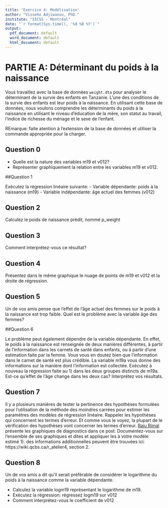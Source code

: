 ```yaml
---
title: 'Exercice 4: Modélisation'
author: "Visseho Adjiwanou, PhD."
institute: "SICSS - Montréal"
date: "`r format(Sys.time(), '%d %B %Y')`"
output:
  pdf_document: default
  word_document: default
  html_document: default
---
```



# PARTIE A: Déterminant du poids à la naissance

Vous travaillez avec la base de données `weight.dta` pour analyser le déterminant de la survie des enfants en Tanzanie. L'une des conditions de la survie des enfants est leur poids à la naissance. En utilisant cette base de données, nous voulons comprendre les déterminants du poids à la naissance en utilisant le niveau d’éducation de la mère, son statut au travail, l'indice de richesse du ménage et le sexe de l’enfant. 

REmarque: faite atention à l'extension de la base de données et utiliser la commande appropriée pour la charger.

## Question 0

- Quelle est la nature des variables m19 et v012?
- Représenter graphiquement la relation entre les variables m19 et v012.

##Question 1

Exécutez la régression linéaire suivante:
  - Variable dépendante: poids à la naissance (m19)
  - Variable indépendante: âge actuel des femmes (v012)

## Question 2

Calculez le poids de naissance prédit, nommé p_weight

## Question 3

Comment interprétez-vous ce résultat?

## Question 4 

Présentez dans le même graphique le nuage de points de m19 et v012 et la droite de régression.

## Question 5 

Un de vos amis pense que l’effet de l’âge actuel des femmes sur le poids à la naissance est trop faible. Quel est le problème avec la variable âge des femmes?

##Question 6 

Le problème peut également dépendre de la variable dépendante. En effet, le poids à la naissance est renseignée de deux manières différentes, à partir de l'information dans les carnets de santé dans enfants, ou à partir d'une estimation faite par la femme. Vous vous en doutez bien que l'information dans le carnet de santé est plus crédible. La variable m19a vous donne des informations sur la manière dont l'information est collectée. Exécutez à nouveau la régression faite au 1) dans les deux groupes distincts de m19a. Est-ce qu'effet de l'âge change dans les deux cas? Interprétez vos résultats.

## Question 7 

Il y a plusieurs manières de tester la pertinence des hypothèses formulées pour l'utilisation de la méthode des moindres carrées pour estimer les paramètres des modèles de régression linéaire. Rappeler les hypothèses qui concernent les termes d'erreur. Et comme vous le voyez, la plupart de le vérification des hypothèses vont concerner les termes d'erreur. [Raju Rimal](https://rpubs.com/therimalaya/43190) présente les graphiques de diagnostics dans ce post. Documentez-vous sur l'ensemble de ses graphiques et dites et appliquer les à votre modèle estimé 1). des informations additionnelles peuvent être trouvées ici: https://wiki.qcbs.ca/r_atelier4, section 2.

## Question 8 

Un de vos amis a dit qu'il serait préférable de considérer le logarithme du poids à la naissance comme la variable dépendante.

  - Calculez la variable logm19 représentant le logarithme de m19.
  - Exécutez la régression: régressez logm19 sur v012
  - Comment interprétez-vous le coefficient de v012

